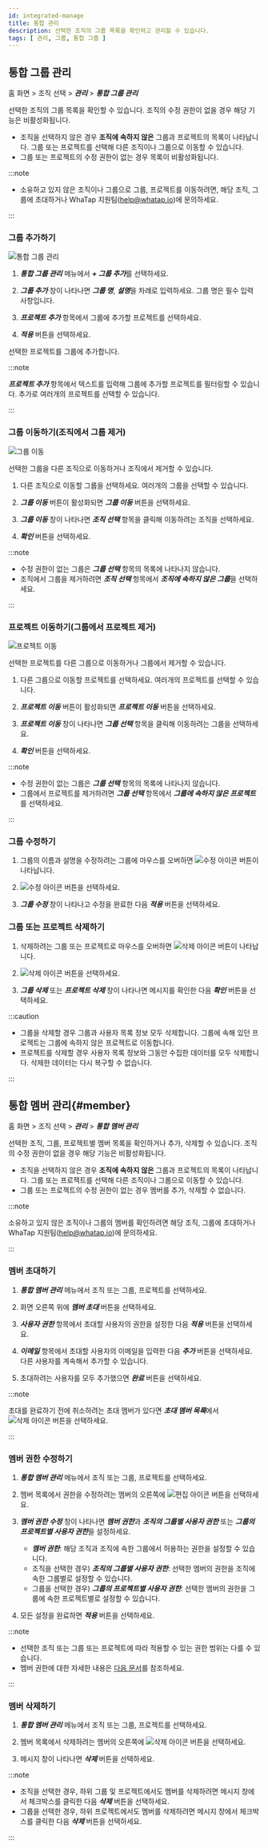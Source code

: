 ```yaml
---
id: integrated-manage
title: 통합 관리
description: 선택한 조직의 그룹 목록을 확인하고 관리할 수 있습니다.
tags: [ 관리, 그룹, 통합 그룹 ]
---
```


## 통합 그룹 관리

홈 화면 > 조직 선택 > ***관리*** > ***통합 그룹 관리***

선택한 조직의 그룹 목록을 확인할 수 있습니다. 조직의 수정 권한이 없을 경우 해당 기능은 비활성화됩니다.

- 조직을 선택하지 않은 경우 **조직에 속하지 않은** 그룹과 프로젝트의 목록이 나타납니다. 그룹 또는 프로젝트를 선택해 다른 조직이나 그룹으로 이동할 수 있습니다.
- 그룹 또는 프로젝트의 수정 권한이 없는 경우 목록이 비활성화됩니다.

:::note

* 소유하고 있지 않은 조직이나 그룹으로 그룹, 프로젝트를 이동하려면, 해당 조직, 그룹에 초대하거나 WhaTap 지원팀(help@whatap.io)에 문의하세요.

:::

### 그룹 추가하기

![통합 그룹 관리](/img/manage-integrated-group.png)

1. ***통합 그룹 관리*** 메뉴에서 ***+ 그룹 추가***를 선택하세요.

1. ***그룹 추가*** 창이 나타나면 ***그룹 명***, ***설명***을 차례로 입력하세요. 그룹 명은 필수 입력 사항입니다.

1. ***프로젝트 추가*** 항목에서 그룹에 추가할 프로젝트를 선택하세요.

1. ***적용*** 버튼을 선택하세요.

선택한 프로젝트를 그룹에 추가합니다.

:::note

***프로젝트 추가*** 항목에서 텍스트를 입력해 그룹에 추가할 프로젝트를 필터링할 수 있습니다. 추가로 여러개의 프로젝트를 선택할 수 있습니다.

:::

### 그룹 이동하기(조직에서 그룹 제거)

![그룹 이동](/img/manage-group-move-group.png)

선택한 그룹을 다른 조직으로 이동하거나 조직에서 제거할 수 있습니다.

1. 다른 조직으로 이동할 그룹을 선택하세요. 여러개의 그룹을 선택할 수 있습니다.

1. ***그룹 이동*** 버튼이 활성화되면 ***그룹 이동*** 버튼을 선택하세요.

1. ***그룹 이동*** 창이 나타나면 ***조직 선택*** 항목을 클릭해 이동하려는 조직을 선택하세요.

1. ***확인*** 버튼을 선택하세요.

:::note

* 수정 권한이 없는 그룹은 ***그룹 선택*** 항목의 목록에 나타나지 않습니다.
* 조직에서 그룹을 제거하려면 ***조직 선택*** 항목에서 ***조직에 속하지 않은 그룹***을 선택하세요.

:::

### 프로젝트 이동하기(그룹에서 프로젝트 제거)

![프로젝트 이동](/img/move-project-from-group.png)

선택한 프로젝트를 다른 그룹으로 이동하거나 그룹에서 제거할 수 있습니다.

1. 다른 그룹으로 이동할 프로젝트를 선택하세요. 여러개의 프로젝트를 선택할 수 있습니다.

1. ***프로젝트 이동*** 버튼이 활성화되면 ***프로젝트 이동*** 버튼을 선택하세요.

1. ***프로젝트 이동*** 창이 나타나면 ***그룹 선택*** 항목을 클릭해 이동하려는 그룹을 선택하세요.

1. ***확인*** 버튼을 선택하세요.

:::note

* 수정 권한이 없는 그룹은 ***그룹 선택*** 항목의 목록에 나타나지 않습니다.
* 그룹에서 프로젝트를 제거하려면 ***그룹 선택*** 항목에서 ***그룹에 속하지 않은 프로젝트***를 선택하세요.

:::

### 그룹 수정하기

1. 그룹의 이름과 설명을 수정하려는 그룹에 마우스를 오버하면 ![수정 아이콘](/img/ico-edit.svg) 버튼이 나타납니다.

1. ![수정 아이콘](/img/ico-edit.svg) 버튼을 선택하세요. 

1. ***그룹 수정*** 창이 나타나고 수정을 완료한 다음 ***적용*** 버튼을 선택하세요.

### 그룹 또는 프로젝트 삭제하기

1. 삭제하려는 그룹 또는 프로젝트로 마우스를 오버하면 ![삭제 아이콘](/img/ico-trash.svg) 버튼이 나타납니다.

1. ![삭제 아이콘](/img/ico-trash.svg) 버튼을 선택하세요.

1. ***그룹 삭제*** 또는 ***프로젝트 삭제*** 창이 나타나면 메시지를 확인한 다음 ***확인*** 버튼을 선택하세요.

:::caution

* 그룹을 삭제할 경우 그룹과 사용자 목록 정보 모두 삭제합니다. 그룹에 속해 있던 프로젝트는 그룹에 속하지 않은 프로젝트로 이동합니다.
* 프로젝트를 삭제할 경우 사용자 목록 정보와 그동안 수집한 데이터를 모두 삭제합니다. 삭제한 데이터는 다시 복구할 수 없습니다.

:::

## 통합 멤버 관리{#member}

홈 화면 > 조직 선택 > ***관리*** > ***통합 멤버 관리***

<ImgLang img='integrated-manage-member.png' desc='통합 멤버 관리'/>

선택한 조직, 그룹, 프로젝트별 멤버 목록을 확인하거나 추가, 삭제할 수 있습니다. 조직의 수정 권한이 없을 경우 해당 기능은 비활성화됩니다.

- 조직을 선택하지 않은 경우 **조직에 속하지 않은** 그룹과 프로젝트의 목록이 나타납니다. 그룹 또는 프로젝트를 선택해 다른 조직이나 그룹으로 이동할 수 있습니다.
- 그룹 또는 프로젝트의 수정 권한이 없는 경우 멤버를 추가, 삭제할 수 없습니다.

:::note

소유하고 있지 않은 조직이나 그룹의 멤버를 확인하려면 해당 조직, 그룹에 초대하거나 WhaTap 지원팀(help@whatap.io)에 문의하세요.

:::

### 멤버 초대하기

1. ***통합 멤버 관리*** 메뉴에서 조직 또는 그룹, 프로젝트를 선택하세요.

1. 화면 오른쪽 위에 ***멤버 초대*** 버튼을 선택하세요.

1. ***사용자 권한*** 항목에서 초대할 사용자의 권한을 설정한 다음 ***적용*** 버튼을 선택하세요.

1. ***이메일*** 항목에서 초대할 사용자의 이메일을 입력한 다음 ***추가*** 버튼을 선택하세요. 다른 사용자를 계속해서 추가할 수 있습니다.

1. 초대하려는 사용자를 모두 추가했으면 ***완료*** 버튼을 선택하세요.

:::note

초대를 완료하기 전에 취소하려는 초대 멤버가 있다면 ***초대 멤버 목록***에서 ![삭제 아이콘](/img/ico-trash-red.svg) 버튼을 선택하세요.

:::

### 멤버 권한 수정하기

1. ***통합 멤버 관리*** 메뉴에서 조직 또는 그룹, 프로젝트를 선택하세요.

1. 멤버 목록에서 권한을 수정하려는 멤버의 오른쪽에 ![편집 아이콘](/img/ico-edit.svg) 버튼을 선택하세요. 

1. ***멤버 권한 수정*** 창이 나타나면 ***멤버 권한***과 ***조직의 그룹별 사용자 권한*** 또는 ***그룹의 프로젝트별 사용자 권한***을 설정하세요.

    * ***멤버 권한***: 해당 조직과 조직에 속한 그룹에서 허용하는 권한을 설정할 수 있습니다.
    * 조직을 선택한 경우) ***조직의 그룹별 사용자 권한***: 선택한 멤버의 권한을 조직에 속한 그룹별로 설정할 수 있습니다.
    * 그룹을 선택한 경우) ***그룹의 프로젝트별 사용자 권한***: 선택한 멤버의 권한을 그룹에 속한 프로젝트별로 설정할 수 있습니다.

1. 모든 설정을 완료하면 ***적용*** 버튼을 선택하세요.

:::note

* 선택한 조직 또는 그룹 또는 프로젝트에 따라 적용할 수 있는 권한 범위는 다를 수 있습니다.
* 멤버 권한에 대한 자세한 내용은 [다음 문서](project-structure#project-auth)를 참조하세요.

:::

### 멤버 삭제하기

1. ***통합 멤버 관리*** 메뉴에서 조직 또는 그룹, 프로젝트를 선택하세요.

1. 멤버 목록에서 삭제하려는 멤버의 오른쪽에 ![삭제 아이콘](/img/ico-trash-red.svg) 버튼을 선택하세요. 

1. 메시지 창이 나타나면 ***삭제*** 버튼을 선택하세요.

:::note

* 조직을 선택한 경우, 하위 그룹 및 프로젝트에서도 멤버를 삭제하려면 메시지 창에서 체크박스를 클릭한 다음 ***삭제*** 버튼을 선택하세요.
* 그룹을 선택한 경우, 하위 프로젝트에서도 멤버를 삭제하려면 메시지 창에서 체크박스를 클릭한 다음 ***삭제*** 버튼을 선택하세요.

:::